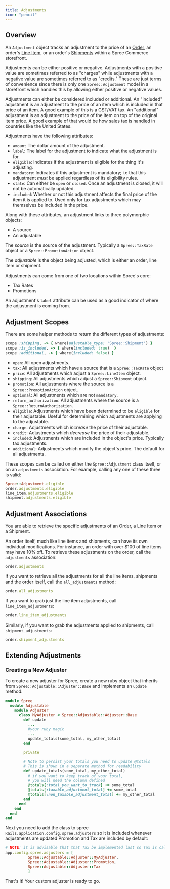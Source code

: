 ```yaml
---
title: Adjustments
icon: "pencil"
---
```


## Overview

An `Adjustment` object tracks an adjustment to the price of an [Order](orders), an order's [Line Item](orders#line-items), or an order's [Shipments](shipments) within a Spree Commerce storefront.

Adjustments can be either positive or negative. Adjustments with a positive value are sometimes referred to as "charges" while adjustments with a negative value are sometimes referred to as "credits." These are just terms of convenience since there is only one `Spree::Adjustment` model in a storefront which handles this by allowing either positive or negative values.

Adjustments can either be considered included or additional. An "included" adjustment is an adjustment to the price of an item which is included in that price of an item. A good example of this is a GST/VAT tax. An "additional" adjustment is an adjustment to the price of the item on top of the original item price. A good example of that would be how sales tax is handled in countries like the United States.

Adjustments have the following attributes:

* `amount` The dollar amount of the adjustment.
* `label`: The label for the adjustment to indicate what the adjustment is for.
* `eligible`: Indicates if the adjustment is eligible for the thing it's adjusting.
* `mandatory`: Indicates if this adjustment is mandatory; i.e that this adjustment _must_ be applied regardless of its eligibility rules.
* `state`: Can either be `open` or `closed`. Once an adjustment is closed, it will not be automatically updated.
* `included`: Whether or not this adjustment affects the final price of the item it is applied to. Used only for tax adjustments which may themselves be included in the price.

Along with these attributes, an adjustment links to three polymorphic objects:

* A source
* An adjustable

The _source_ is the source of the adjustment. Typically a `Spree::TaxRate` object or a `Spree::PromotionAction` object.

The _adjustable_ is the object being adjusted, which is either an order, line item or shipment.

Adjustments can come from one of two locations within Spree's core:

* Tax Rates
* Promotions

An adjustment's `label` attribute can be used as a good indicator of where the adjustment is coming from.

## Adjustment Scopes

There are some helper methods to return the different types of adjustments:

```ruby
scope :shipping, -> { where(adjustable_type: 'Spree::Shipment') }
scope :is_included, -> { where(included: true)  }
scope :additional, -> { where(included: false) }
```

* `open`: All open adjustments.
* `tax`: All adjustments which have a source that is a `Spree::TaxRate` object
* `price`: All adjustments which adjust a `Spree::LineItem` object.
* `shipping`: All adjustments which adjust a `Spree::Shipment` object.
* `promotion`: All adjustments where the source is a `Spree::PromotionAction` object.
* `optional`: All adjustments which are not `mandatory`.
* `return_authorization`: All adjustments where the source is a `Spree::ReturnAuthorization`.
* `eligible`: Adjustments which have been determined to be `eligible` for their adjustable. Useful for determining which adjustments are applying to the adjustable.
* `charge`: Adjustments which _increase_ the price of their adjustable.
* `credit`: Adjustments which _decrease_ the price of their adjustable.
* `included`: Adjustments which are included in the object's price. Typically tax adjustments.
* `additional`: Adjustments which modify the object's price. The default for all adjustments.

These scopes can be called on either the `Spree::Adjustment` class itself, or on an `adjustments` association. For example, calling any one of these three is valid:

```ruby
Spree::Adjustment.eligible
order.adjustments.eligible
line_item.adjustments.eligible
shipment.adjustments.eligible
```

## Adjustment Associations

You are able to retrieve the specific adjustments of an Order, a Line Item or a Shipment.

An order itself, much like line items and shipments, can have its own individual modifications. For instance, an order with over $100 of line items may have 10% off. To retrieve these adjustments on the order, call the `adjustments` association:

```ruby
order.adjustments
```

If you want to retrieve all the adjustments for all the line items, shipments and the order itself, call the `all_adjustments` method:

```ruby
order.all_adjustments
```

If you want to grab just the line item adjustments, call `line_item_adjustments`:

```ruby
order.line_item_adjustments
```

Similarly, if you want to grab the adjustments applied to shipments, call `shipment_adjustments`:

```ruby
order.shipment_adjustments
```

## Extending Adjustments

### Creating a New Adjuster

To create a new adjuster for Spree, create a new ruby object that inherits from `Spree::Adjustable::Adjuster::Base` and implements an `update` method:

```ruby
module Spree
  module Adjustable
    module Adjuster
      class MyAdjuster < Spree::Adjustable::Adjuster::Base
        def update
          ...
          #your ruby magic
          ...
          update_totals(some_total, my_other_total)
        end

        private

        # Note to persist your totals you need to update @totals
        # This is shown in a separate method for readability
        def update_totals(some_total, my_other_total)
          # if you want to keep track of your total,
          # you will need the column defined
          @totals[:total_you_want_to_track] += some_total
          @totals[:taxable_adjustment_total] += some_total
          @totals[:non_taxable_adjustment_total] += my_other_total
        end
      end
    end
  end
end
```

Next you need to add the class to spree `Rails.application.config.spree.adjusters` so it is included whenever adjustments are updated Promotion and Tax are included by default:

```ruby
# NOTE: it is advisable that that Tax be implemented last so Tax is calculated correctly
app.config.spree.adjusters = [
          Spree::Adjustable::Adjuster::MyAdjuster,
          Spree::Adjustable::Adjuster::Promotion,
          Spree::Adjustable::Adjuster::Tax
          ]
```

That's it! Your custom adjuster is ready to go.
